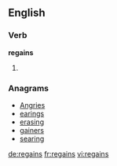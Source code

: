 ==English==

===Verb===
'''regains'''

# {{third-person singular of|regain}}

===Anagrams===
* [[Angries#English|Angries]]
* [[earings#English|earings]]
* [[erasing#English|erasing]]
* [[gainers#English|gainers]]
* [[searing#English|searing]]

[[de:regains]]
[[fr:regains]]
[[vi:regains]]